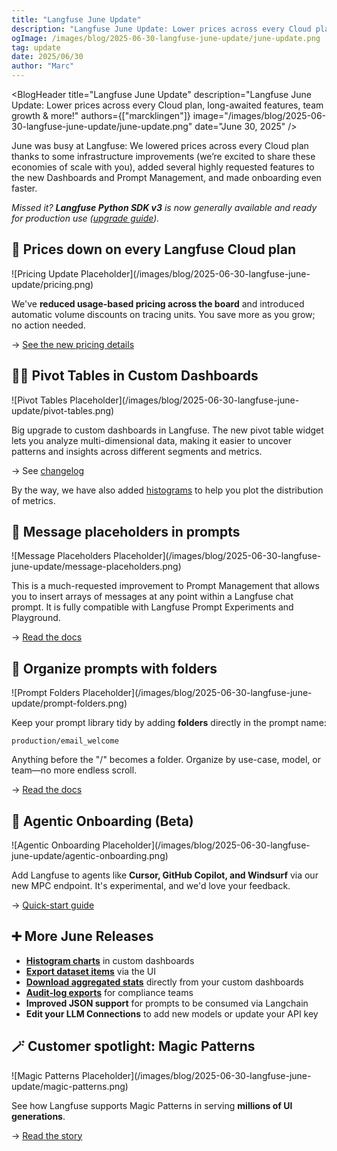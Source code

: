 ```yaml
---
title: "Langfuse June Update"
description: "Langfuse June Update: Lower prices across every Cloud plan, long-awaited features, team growth & more!"
ogImage: /images/blog/2025-06-30-langfuse-june-update/june-update.png
tag: update
date: 2025/06/30
author: "Marc"
---
```



<BlogHeader
  title="Langfuse June Update"
  description="Langfuse June Update: Lower prices across every Cloud plan, long-awaited features, team growth & more!"
  authors={["marcklingen"]}
  image="/images/blog/2025-06-30-langfuse-june-update/june-update.png"
  date="June 30, 2025"
/>

June was busy at Langfuse: We lowered prices across every Cloud plan thanks to some infrastructure improvements (we’re excited to share these economies of scale with you), added several highly requested features to the new Dashboards and Prompt Management, and made onboarding even faster.

_Missed it? **Langfuse Python SDK v3** is now generally available and ready for production use ([upgrade guide](/docs/sdk/python/sdk-v3#upgrade-from-v2))._

## 💸 Prices down on every Langfuse Cloud plan

<Frame className="rounded-lg overflow-hidden">
  ![Pricing Update Placeholder](/images/blog/2025-06-30-langfuse-june-update/pricing.png)
</Frame>

We've **reduced usage-based pricing across the board** and introduced automatic volume discounts on tracing units. You save more as you grow; no action needed.

→ [See the new pricing details](/docs/get-started#pricing)

## 🕵️‍♂️ Pivot Tables in Custom Dashboards

<Frame className="rounded-lg overflow-hidden">
  ![Pivot Tables Placeholder](/images/blog/2025-06-30-langfuse-june-update/pivot-tables.png)
</Frame>

Big upgrade to custom dashboards in Langfuse. The new pivot table widget lets you analyze multi-dimensional data, making it easier to uncover patterns and insights across different segments and metrics.

→ See [changelog](/changelog/2025-07-01-pivot-tables-custom-dashboards)
 
By the way, we have also added [histograms](/changelog/2025-06-30-histogram-charts-custom-dashboards) to help you plot the distribution of metrics.

## 🧩 Message placeholders in prompts

<Frame className="rounded-lg overflow-hidden">
  ![Message Placeholders Placeholder](/images/blog/2025-06-30-langfuse-june-update/message-placeholders.png)
</Frame>

This is a much-requested improvement to Prompt Management that allows you to insert arrays of messages at any point within a Langfuse chat prompt. It is fully compatible with Langfuse Prompt Experiments and Playground.

→ [Read the docs](/docs/prompts/get-started#message-placeholders)

## 📂 Organize prompts with folders

<Frame className="rounded-lg overflow-hidden">
  ![Prompt Folders Placeholder](/images/blog/2025-06-30-langfuse-june-update/prompt-folders.png)
</Frame>

Keep your prompt library tidy by adding **folders** directly in the prompt name:

```text
production/email_welcome
```

Anything before the "/" becomes a folder. Organize by use-case, model, or team—no more endless scroll.

→ [Read the docs](/docs/prompts/get-started#prompt-folders)

## 🤖 Agentic Onboarding (Beta)

<Frame className="rounded-lg overflow-hidden">
  ![Agentic Onboarding Placeholder](/images/blog/2025-06-30-langfuse-june-update/agentic-onboarding.png)
</Frame>

Add Langfuse to agents like **Cursor, GitHub Copilot, and Windsurf** via our new MPC endpoint. It's experimental, and we'd love your feedback.

→ [Quick-start guide](/docs/get-started)

## ➕ More June Releases

- **[Histogram charts](/changelog/2025-06-30-histogram-charts-custom-dashboards)** in custom dashboards
- **[Export dataset items](/changelog/2025-06-23-exports-datasets-audit-logs)** via the UI
- **[Download aggregated stats](/changelog/2025-06-17-csv-download-dashboard-charts)** directly from your custom dashboards
- **[Audit-log exports](/changelog/2025-06-23-exports-datasets-audit-logs)** for compliance teams
- **Improved JSON support** for prompts to be consumed via Langchain
- **Edit your LLM Connections** to add new models or update your API key

## 🪄 Customer spotlight: Magic Patterns

<Frame className="rounded-lg overflow-hidden">
  ![Magic Patterns Placeholder](/images/blog/2025-06-30-langfuse-june-update/magic-patterns.png)
</Frame>

See how Langfuse supports Magic Patterns in serving **millions of UI generations**.

→ [Read the story](/customers/magic-patterns-ai-design-tools)
